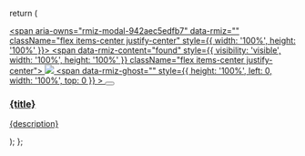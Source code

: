   return (
    <a href={href} className="card block not-prose font-normal group relative my-2 ring-2 ring-transparent rounded-xl bg-white/50 dark:bg-codeblock/50 border border-gray-100 shadow-md dark:shadow-none shadow-gray-300/10 dark:border-gray-800/50 overflow-hidden w-full cursor-pointer hover:!border-primary dark:hover:!border-primary-light">
      <div className="flex flex-col h-full !bg-gray-400/10">
        <div className="integration-logo w-full aspect-[1/1] flex items-center justify-center !bg-gray-400/10">
          <span aria-owns="rmiz-modal-942aec5edfb7" data-rmiz="" className="flex items-center justify-center" style={{ width: '100%', height: '100%' }}>
            <span data-rmiz-content="found" style={{ visibility: 'visible', width: '100%', height: '100%'  }} className="flex items-center justify-center">
              <img 
                src={img} 
                className="pointer-events-none w-full h-full object-cover"
              />
            </span>
            <span
              data-rmiz-ghost=""
              style={{ height: '100%', left: 0, width: '100%', top: 0 }}
            >
              <button
                aria-label="Expand image"
                data-rmiz-btn-zoom=""
                type="button"
              >
                <svg
                  aria-hidden="true"
                  data-rmiz-btn-zoom-icon="true"
                  fill="currentColor"
                  focusable="false"
                  viewBox="0 0 16 16"
                  xmlns="http://www.w3.org/2000/svg"
                >
                  <path d="M 9 1 L 9 2 L 12.292969 2 L 2 12.292969 L 2 9 L 1 9 L 1 14 L 6 14 L 6 13 L 2.707031 13 L 13 2.707031 L 13 6 L 14 6 L 14 1 Z" />
                </svg>
              </button>
            </span>
          </span>
        </div>
        <div className="p-4 flex-grow">
          <h3 className="text-lg font-semibold mb-2 text-white">{title}</h3>
          <p className="text-sm text-gray-400">{description}</p>
        </div>
      </div>
    </a>
  );
};